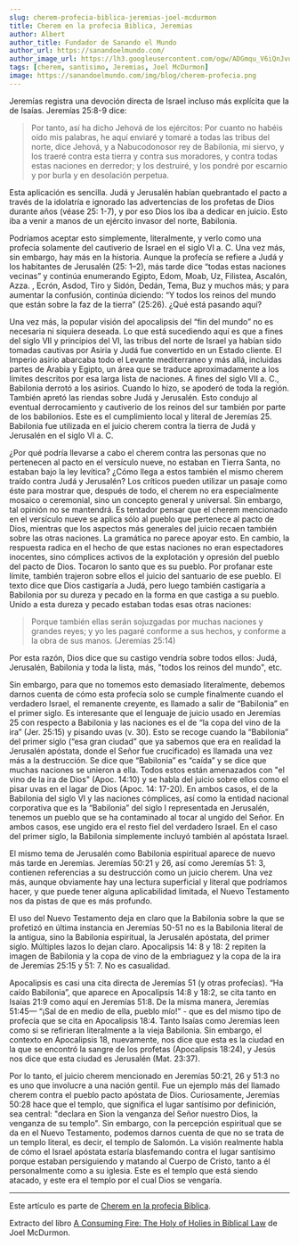 ```yaml
---
slug: cherem-profecia-biblica-jeremias-joel-mcdurmon
title: Cherem en la profecia Biblica, Jeremias
author: Albert
author_title: Fundador de Sanando el Mundo
author_url: https://sanandoelmundo.com/
author_image_url: https://lh3.googleusercontent.com/ogw/ADGmqu_V6iQnJvuIOUFQJ8ebZQW6vvBd8lk0fipmF92Z
tags: [cherem, santisimo, Jeremias, Joel McDurmon]
image: https://sanandoelmundo.com/img/blog/cherem-profecia.png
---
```




<Redirect to="/articles/cherem-en-la-profecia-biblica" />


Jeremías registra una devoción directa de Israel incluso más explícita que la de Isaías. Jeremías 25:8-9 dice:

<!--truncate-->

> Por tanto, así ha dicho Jehová de los ejércitos: Por cuanto no habéis oído mis palabras, he aquí enviaré y tomaré a todas las tribus del norte, dice Jehová, y a Nabucodonosor rey de Babilonia, mi siervo, y los traeré contra esta tierra y contra sus moradores, y contra todas estas naciones en derredor; y los destruiré, y los pondré por escarnio y por burla y en desolación perpetua.

Esta aplicación es sencilla. Judá y Jerusalén habían quebrantado el pacto a través de la idolatría e ignorado las advertencias de los profetas de Dios durante años (véase 25: 1-7), y por eso Dios los iba a dedicar en juicio. Esto iba a venir a manos de un ejército invasor del norte, Babilonia.

Podríamos aceptar esto simplemente, literalmente, y verlo como una profecía solamente del cautiverio de Israel en el siglo VI a. C. Una vez más, sin embargo, hay más en la historia. Aunque la profecía se refiere a Judá y los habitantes de Jerusalén (25: 1–2), más tarde dice “todas estas naciones vecinas” y continúa enumerando Egipto, Edom, Moab, Uz, Filistea, Ascalón, Azza. , Ecrón, Asdod, Tiro y Sidón, Dedán, Tema, Buz y muchos más; y para aumentar la confusión, continúa diciendo: “Y todos los reinos del mundo que están sobre la faz de la tierra” (25:26). ¿Qué está pasando aquí?

Una vez más, la popular visión del apocalipsis del “fin del mundo” no es necesaria ni siquiera deseada. Lo que está sucediendo aquí es que a fines del siglo VII y principios del VI, las tribus del norte de Israel ya habían sido tomadas cautivas por Asiria y Judá fue convertido en un Estado cliente. El Imperio asirio abarcaba todo el Levante mediterraneo y más allá, incluidas partes de Arabia y Egipto, un área que se traduce aproximadamente a los límites descritos por esa larga lista de naciones. A fines del siglo VII a. C., Babilonia derrotó a los asirios. Cuando lo hizo, se apoderó de toda la región. También apretó las riendas sobre Judá y Jerusalén. Esto condujo al eventual derrocamiento y cautiverio de los reinos del sur también por parte de los babilonios. Este es el cumplimiento local y literal de Jeremías 25. Babilonia fue utilizada en el juicio cherem contra la tierra de Judá y Jerusalén en el siglo VI a. C.

¿Por qué podría llevarse a cabo el cherem contra las personas que no pertenecen al pacto en el versículo nueve, no estaban en Tierra Santa, no estaban bajo la ley levítica? ¿Cómo llega a estos también el mismo cherem traído contra Judá y Jerusalén? Los críticos pueden utilizar un pasaje como éste para mostrar que, después de todo, el cherem no era especialmente mosaico o ceremonial, sino un concepto general y universal. Sin embargo, tal opinión no se mantendrá. Es tentador pensar que el cherem mencionado en el versículo nueve se aplica sólo al pueblo que pertenece al pacto de Dios, mientras que los aspectos más generales del juicio recaen también sobre las otras naciones. La gramática no parece apoyar esto. En cambio, la respuesta radica en el hecho de que estas naciones no eran espectadores inocentes, sino cómplices activos de la explotación y opresión del pueblo del pacto de Dios. Tocaron lo santo que es su pueblo. Por profanar este límite, también trajeron sobre ellos el juicio del santuario de ese pueblo. El texto dice que Dios castigaría a Judá, pero luego también castigaría a Babilonia por su dureza y pecado en la forma en que castiga a su pueblo. Unido a esta dureza y pecado estaban todas esas otras naciones:

> Porque también ellas serán sojuzgadas por muchas naciones y grandes reyes; y yo les pagaré conforme a sus hechos, y conforme a la obra de sus manos.  (Jeremías 25:14)

Por esta razón, Dios dice que su castigo vendría sobre todos ellos: Judá, Jerusalén, Babilonia y toda la lista, más, "todos los reinos del mundo", etc.

Sin embargo, para que no tomemos esto demasiado literalmente, debemos darnos cuenta de cómo esta profecía solo se cumple finalmente cuando el verdadero Israel, el remanente creyente, es llamado a salir de “Babilonia” en el primer siglo. Es interesante que el lenguaje de juicio usado en Jeremías 25 con respecto a Babilonia y las naciones es el de “la copa del vino de la ira” (Jer. 25:15) y pisando uvas (v. 30). Esto se recoge cuando la “Babilonia” del primer siglo (“esa gran ciudad” que ya sabemos que era en realidad la Jerusalén apóstata, donde el Señor fue crucificado) es llamada una vez más a la destrucción. Se dice que “Babilonia” es “caída” y se dice que muchas naciones se unieron a ella. Todos estos están amenazados con "el vino de la ira de Dios" (Apoc. 14:10) y se habla del juicio sobre ellos como el pisar uvas en el lagar de Dios (Apoc. 14: 17-20). En ambos casos, el de la Babilonia del siglo VI y las naciones cómplices, así como la entidad nacional corporativa que es la “Babilonia” del siglo I representada en Jerusalén, tenemos un pueblo que se ha contaminado al tocar al ungido del Señor. En ambos casos, ese ungido era el resto fiel del verdadero Israel. En el caso del primer siglo, la Babilonia simplemente incluyó también al apóstata Israel.

El mismo tema de Jerusalén como Babilonia espiritual aparece de nuevo más tarde en Jeremías. Jeremías 50:21 y 26, así como Jeremías 51: 3, contienen referencias a su destrucción como un juicio cherem. Una vez más, aunque obviamente hay una lectura superficial y literal que podríamos hacer, y que puede tener alguna aplicabilidad limitada, el Nuevo Testamento nos da pistas de que es más profundo.

El uso del Nuevo Testamento deja en claro que la Babilonia sobre la que se profetizó en última instancia en Jeremías 50-51 no es la Babilonia literal de la antigua, sino la Babilonia espiritual, la Jerusalén apóstata, del primer siglo. Múltiples lazos lo dejan claro. Apocalipsis 14: 8 y 18: 2 repiten la imagen de Babilonia y la copa de vino de la embriaguez y la copa de la ira de Jeremías 25:15 y 51: 7. No es casualidad.

Apocalipsis es casi una cita directa de Jeremías 51 (y otras profecías). “Ha caído Babilonia”, que aparece en Apocalipsis 14:8 y 18:2, se cita tanto en Isaías 21:9 como aquí en Jeremías 51:8. De la misma manera, Jeremías 51:45— “¡Sal de en medio de ella, pueblo mío!” - que es del mismo tipo de profecía que se cita en Apocalipsis 18:4. Tanto Isaías como Jeremías leen como si se refirieran literalmente a la vieja Babilonia. Sin embargo, el contexto en Apocalipsis 18, nuevamente, nos dice que esta es la ciudad en la que se encontró la sangre de los profetas (Apocalipsis 18:24), y Jesús nos dice que esta ciudad es Jerusalén (Mat. 23:37).

Por lo tanto, el juicio cherem mencionado en Jeremías 50:21, 26 y 51:3 no es uno que involucre a una nación gentil. Fue un ejemplo más del llamado cherem contra el pueblo pacto apóstata de Dios. Curiosamente, Jeremías 50:28 hace que el templo, que significa el lugar santísimo por definición, sea central: "declara en Sion la venganza del Señor nuestro Dios, la venganza de su templo". Sin embargo, con la percepción espiritual que se da en el Nuevo Testamento, podemos darnos cuenta de que no se trata de un templo literal, es decir, el templo de Salomón. La visión realmente habla de cómo el Israel apóstata estaría blasfemando contra el lugar santísimo porque estaban persiguiendo y matando al Cuerpo de Cristo, tanto a él personalmente como a su iglesia. Este es el templo que está siendo atacado, y este era el templo por el cual Dios se vengaría.

------------

Este artículo es parte de [Cherem en la profecia Biblica](/blog/cherem-profecia-biblica-joel-mcdurmon).

<div className="alert alert--secondary" role="info">
  Extracto del libro <a href="https://www.amazon.com/Consuming-Fire-Holy-Holies-Biblical/dp/1078311242">A Consuming Fire: The Holy of Holies in Biblical Law</a> de Joel McDurmon.
</div>